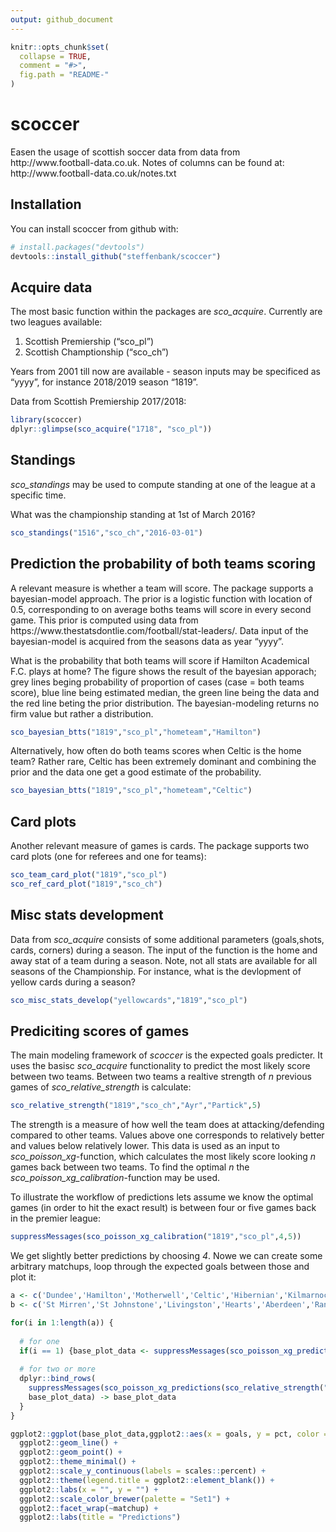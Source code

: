 ```yaml
---
output: github_document
---
```


<!-- README.md is generated from README.Rmd. Please edit that file -->

```r
knitr::opts_chunk$set(
  collapse = TRUE,
  comment = "#>",
  fig.path = "README-"
)
```

# scoccer

Easen the usage of scottish soccer data from data from http://www.football-data.co.uk. Notes of columns can be found at: http://www.football-data.co.uk/notes.txt

## Installation

You can install scoccer from github with:

```r
# install.packages("devtools")
devtools::install_github("steffenbank/scoccer")
```

## Acquire data

The most basic function within the packages are *sco_acquire*. Currently are two leagues available:

1. Scottish Premiership ("sco_pl")
2. Scottish Champtionship ("sco_ch")

Years from 2001 till now are available - season inputs may be specificed as "yyyy", for instance 2018/2019 season "1819". 

Data from Scottish Premiership 2017/2018:

```r
library(scoccer)
dplyr::glimpse(sco_acquire("1718", "sco_pl"))
```



## Standings
*sco_standings* may be used to compute standing at one of the league at a specific time.

What was the championship standing at 1st of March 2016?

```r
sco_standings("1516","sco_ch","2016-03-01")
```

## Prediction the probability of both teams scoring
A relevant measure is whether a team will score. The package supports a bayesian-model approach. The prior is a logistic function with location of 0.5, corresponding to on average boths teams will score in every second game. This prior is computed using data from https://www.thestatsdontlie.com/football/stat-leaders/. Data input of the bayesian-model is acquired from the seasons data as year "yyyy".

What is the probability that both teams will score if Hamilton Academical F.C. plays at home? The figure shows the result of the bayesian apporach; grey lines beging probability of proportion of cases (case = both teams score), blue line being estimated median, the green line being the data and the red line beting the prior distribution. The bayesian-modeling returns no firm value but rather a distribution.

```r
sco_bayesian_btts("1819","sco_pl","hometeam","Hamilton")
```

Alternatively, how often do both teams scores when Celtic is the home team? Rather rare, Celtic has been extremely dominant and combining the prior and the data one get a good estimate of the probability.

```r
sco_bayesian_btts("1819","sco_pl","hometeam","Celtic")
```


## Card plots
Another relevant measure of games is cards. The package supports two card plots (one for referees and one for teams):

```r
sco_team_card_plot("1819","sco_pl")
sco_ref_card_plot("1819","sco_ch")
```


## Misc stats development
Data from *sco_acquire* consists of some additional parameters (goals,shots, cards, corners) during a season. The input of the function is the home and away stat of a team during a season. Note, not all stats are available for all seasons of the Championship. For instance, what is the devlopment of yellow cards during a season?

```r
sco_misc_stats_develop("yellowcards","1819","sco_pl")
```


## Prediciting scores of games
The main modeling framework of *scoccer* is the expected goals predicter. It uses the basisc *sco_acquire* functionality to predict the most likely score between two teams. 
Between two teams a realtive strength of *n* previous games of *sco_relative_strength* is calculate:

```r
sco_relative_strength("1819","sco_ch","Ayr","Partick",5) 
```

The strength is a measure of how well the team does at attacking/defending compared to other teams. Values above one corresponds to relatively better and values below relatively lower. This data is used as an input to *sco_poisson_xg*-function, which calculates the most likely score looking *n* games back between two teams. To find the optimal *n* the *sco_poisson_xg_calibration*-function may be used.

To illustrate the workflow of predictions lets assume we know the optimal games (in order to hit the exact result) is between four or five games back in the premier league:

```r
suppressMessages(sco_poisson_xg_calibration("1819","sco_pl",4,5))
```

We get slightly better predictions by choosing *4*. Nowe we can create some arbitrary matchups, loop through the expected goals between those and plot it:


```r
a <- c('Dundee','Hamilton','Motherwell','Celtic','Hibernian','Kilmarnock')
b <- c('St Mirren','St Johnstone','Livingston','Hearts','Aberdeen','Rangers') 

for(i in 1:length(a)) {
  
  # for one
  if(i == 1) {base_plot_data <- suppressMessages(sco_poisson_xg_predictions(sco_relative_strength("1819","sco_pl",a[i],b[i],4)))} else {
  
  # for two or more
  dplyr::bind_rows(
    suppressMessages(sco_poisson_xg_predictions(sco_relative_strength("1819","sco_pl",a[i],b[i],4))),
    base_plot_data) -> base_plot_data
  }
}

ggplot2::ggplot(base_plot_data,ggplot2::aes(x = goals, y = pct, color = position, group = position)) + 
  ggplot2::geom_line() + 
  ggplot2::geom_point() + 
  ggplot2::theme_minimal() +
  ggplot2::scale_y_continuous(labels = scales::percent) + 
  ggplot2::theme(legend.title = ggplot2::element_blank()) +
  ggplot2::labs(x = "", y = "") +
  ggplot2::scale_color_brewer(palette = "Set1") +
  ggplot2::facet_wrap(~matchup) +
  ggplot2::labs(title = "Predictions")
```


